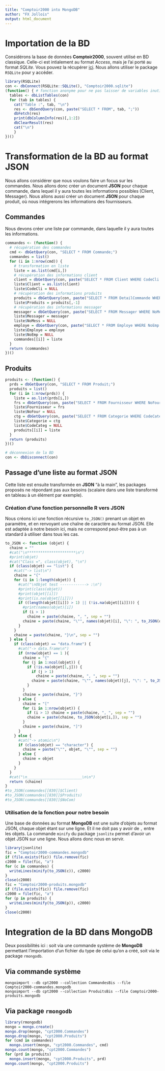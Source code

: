 ```yaml
---
title: "Comptoir2000 into MongoDB"
author: "FX Jollois"
output: html_document
---
```


# Importation de la BD

Considérons la base de données **Comptoir2000**, souvent utilisé en BD classique. Celle-ci est intialement au format *Access*, mais je l'ai porté au format *SQLite*. Vous pouvez la récupérer [ici](https://drive.google.com/folderview?id=0BzA8L2nqa1n5QkNMYlB1bDUtWXc&usp=drive_web). Nous allons utiliser le package `RSQLite` pour y accéder. 

```r
library(RSQLite)
con <- dbConnect(RSQLite::SQLite(), "Comptoir2000.sqlite")
(function() { # fonction anonyme pour ne pas laisser de variables inutiles
  tables <- dbListTables(con)
  for (tab in tables) {
    cat("Table :", tab, "\n")
    res <- dbSendQuery(con, paste("SELECT * FROM", tab, ";"))
    dbFetch(res)
    print(dbColumnInfo(res)[,1:2])
    dbClearResult(res)
    cat("\n")
    }  
})()
```

# Transformation de la BD au format JSON

Nous allons considérer que nous voulons faire un focus sur les commandes. Nous allons donc créer un document **JSON** pour chaque commande, dans lequel il y aura toutes les informations possibles (Client, Messager). Nous allons aussi créer un document **JSON** pour chaque produit, où nous intégrerons les informations des fournisseurs.

## Commandes

Nous devons créer une liste par commande, dans laquelle il y aura toutes les informations. 

```r
commandes <- (function() {
  # récupération des commandes
  cmd <- dbGetQuery(con, "SELECT * FROM Commande;")
  commandes = list()
  for (i in 1:nrow(cmd)) {
    # transformation en liste
    liste = as.list(cmd[i,])
    # récupération des informations client
    client = dbGetQuery(con, paste("SELECT * FROM Client WHERE CodeCli = '", liste$CodeCli, "';", sep = ""))
    liste$Client = as.list(client)
    liste$CodeCli = NULL
    # récupération des informations produits
    produits = dbGetQuery(con, paste("SELECT * FROM DetailCommande WHERE NoCom =", liste$NoCom, ";"))
    liste$Produits = produits[,-1]
    # récupération des informations messager
    messager = dbGetQuery(con, paste("SELECT * FROM Messager WHERE NoMess =", liste$NoMess, ";"))
    liste$Messager = messager
    liste$NoMess = NULL
    employe = dbGetQuery(con, paste("SELECT * FROM Employe WHERE NoEmp =", liste$NoEmp, ";", sep = ""))
    liste$Employe = employe
    liste$NoEmp = NULL
    commandes[[i]] = liste
  }
  return (commandes)
})()
```

## Produits

```r
produits <- (function() {
  prds = dbGetQuery(con, "SELECT * FROM Produit;")
  produits = list()
  for (i in 1:nrow(prds)) {
    liste = as.list(prds[i,])
    frs = dbGetQuery(con, paste("SELECT * FROM Fournisseur WHERE NoFour =", liste$NoFour, ";", sep = ""))
    liste$Fournisseur = frs
    liste$NoFour = NULL
    ctg = dbGetQuery(con, paste("SELECT * FROM Categorie WHERE CodeCateg =", liste$CodeCateg, ";", sep = ""))
    liste$Categorie = ctg
    liste$CodeCateg = NULL
    produits[[i]] = liste
  }
  return (produits)
})()
```

```r
# déconnexion de la BD
con <- dbDisconnect(con)
```

## Passage d'une liste au format JSON

Cette liste est ensuite transformée en **JSON** "à la main", les packages proposés ne répondant pas aux besoins (scalaire dans une liste transformé en tableau à un élément par exemple).

### Création d'une fonction personnelle R vers JSON

Nous créons ici une fonction récursive `to_JSON()` prenant un objet en paramètre, et en renvoyant une chaîne de caractère au format JSON. Elle est adaptée à notre besoin ici, mais ne correspond peut-être pas à un standard à utiliser dans tous les cas.


```r
to_JSON <- function (objet) {
  chaine = ""
  #cat("\n**********************\n")
  #print(objet)
  #cat("Class =", class(objet), "\n")
  if (class(objet) == "list") {
    #cat("-> list\n")
    chaine = "{"
    for (i in 1:length(objet)) {
      #cat("\nObjet test ------------> :\n")
      #print(class(objet))
      #print(objet[[i]])
      #print(is.na(objet[[i]]))
      if ((length(objet[[i]]) > 1) || (!is.na(objet[[i]]))) {
        #print(names(objet)[i])
        if (i > 1) 
          chaine = paste(chaine, ", ", sep = "")
        chaine = paste(chaine, "\"", names(objet)[i], "\": ", to_JSON(objet[[i]]), sep = "")
      }
    }
    chaine = paste(chaine, "}\n", sep = "")
  } else {
    if (class(objet) == "data.frame") {
      #cat("-> data.frame\n")
      if (nrow(objet) == 1 ){
        chaine = "{"
        for (j in 1:ncol(objet)) {
          if (!is.na(objet[1,j])) {
            if (j > 1) 
              chaine = paste(chaine, ", ", sep = "")
            chaine = paste(chaine, "\"", names(objet)[j], "\": ", to_JSON(objet[1,j]), sep = "")
          } 
        }
        chaine = paste(chaine, "}")
      } else {
        chaine = "["
        for (i in 1:nrow(objet)) {
          if (i > 1) chaine = paste(chaine, ", ", sep = "")
          chaine = paste(chaine, to_JSON(objet[i,]), sep = "")
        }
        chaine = paste(chaine, "]")
      }
    } else {
      #cat("-> atomic\n")
      if (class(objet) == "character") {
        chaine = paste("\"", objet, "\"", sep = "")        
      } else {
        chaine = objet
      }
    }
  }
  #cat("\n_________________________\n\n")
  return (chaine)
}
#to_JSON(commandes[[830]]$Client)
#to_JSON(commandes[[830]]$Produits)
#to_JSON(commandes[[830]]$NoCom)
```

### Utilisation de la fonction pour notre besoin

Une base de données au format **MongoDB** est une suite d'objets au format JSON, chaque objet étant sur une ligne. Et il ne doit pas y avoir de `,` entre les objets. La commande `minify` du package `jsonlite` permet d'avoir un objet JSON sur une ligne. Nous allons donc nous en servir.

```r
library(jsonlite)
fic = "Comptoir2000-commandes.mongodb"
if (file.exists(fic)) file.remove(fic)
c2000 = file(fic, "a")
for (c in commandes) {
  writeLines(minify(to_JSON(c)), c2000)
}
close(c2000)
fic = "Comptoir2000-produits.mongodb"
if (file.exists(fic)) file.remove(fic)
c2000 = file(fic, "a")
for (p in produits) {
  writeLines(minify(to_JSON(p)), c2000)
}
close(c2000)
```

# Integration de la BD dans MongoDB

Deux possibilités ici : soit via une commande système de **MongoDB** permettant l'importation d'un fichier du type de celui qu'on a créé, soit via le package `rmongodb`.

## Via commande système

```
mongoimport --db cpt2000 --collection CommandesBis --file Comptoir2000-commandes.mongodb
mongoimport --db cpt2000 --collection ProduitsBis --file Comptoir2000-produits.mongodb
```

## Via package `rmongodb`

```r
library(rmongodb)
mongo = mongo.create()
mongo.drop(mongo, "cpt2000.Commandes")
mongo.drop(mongo, "cpt2000.Produits")
for (cmd in commandes)
  mongo.insert(mongo, "cpt2000.Commandes", cmd)
mongo.count(mongo, "cpt2000.Commandes")
for (prd in produits)
  mongo.insert(mongo, "cpt2000.Produits", prd)
mongo.count(mongo, "cpt2000.Produits")
```


